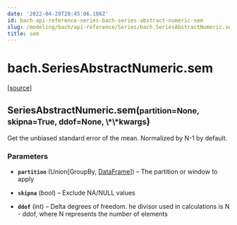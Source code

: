 ```yaml
---
date: '2022-04-29T20:45:06.106Z'
id: bach-api-reference-series-bach-series-abstract-numeric-sem
slug: /modeling/bach/api-reference/Series/bach.SeriesAbstractNumeric.sem/
title: sem
---
```


# bach.SeriesAbstractNumeric.sem

<div class="method">

&#8203;<span class="view-source">[[source]](https://github.com/objectiv/objectiv-analytics/blob/main/bach/bach/series/series_numeric.py)</span>

<h2 class="signature-class"><span class="additional-name">SeriesAbstractNumeric.</span><span class="name">sem(</span><small class="parameter-list"><span class="parameter" id="partition">partition=None</span>, <span class="parameter" id="skipna">skipna=True</span>, <span class="parameter" id="ddof">ddof=None</span>, <span class="parameter" id="**">\*\*kwargs</span></small>)</h2>


<div class="content">

Get the unbiased standard error of the mean.
Normalized by N-1 by default.


### Parameters

* **`partition`** (Union[GroupBy, [DataFrame](/docs/modeling/bach/api-reference/DataFrame/bach.DataFrame/#bach.DataFrame)]) – The partition or window to apply

* **`skipna`** (bool) – Exclude NA/NULL values

* **`ddof`** (int) – Delta degrees of freedom. he divisor used in calculations is N - ddof,
where N represents the number of elements



</div>

</div>
